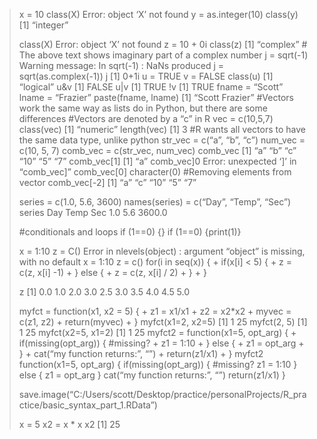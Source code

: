 > x = 10
> class(X)
Error: object 'X' not found
> y = as.integer(10)
> class(y)
[1] "integer"
> 
> 
> 
> 
> class(X)
Error: object 'X' not found
> z = 10 + 0i
> class(z)
[1] "complex"
> # The above text shows imaginary part of a complex number
> j = sqrt(-1)
Warning message:
In sqrt(-1) : NaNs produced
> j = sqrt(as.complex(-1))
> j
[1] 0+1i
> u = TRUE
> v = FALSE
> class(u)
[1] "logical"
> u&v
[1] FALSE
> u|v
[1] TRUE
> !v
[1] TRUE
> fname = "Scott"
> lname = "Frazier"
> paste(fname, lname)
[1] "Scott Frazier"
> #Vectors work the same way as lists do in Python, but there are some differences
> #Vectors are denoted by a "c" in R
> vec = c(10,5,7)
> class(vec)
[1] "numeric"
> length(vec)
[1] 3
> #R wants all vectors to have the same data type, unlike python
> str_vec = c("a", "b", "c")
> num_vec = c(10, 5, 7)
> comb_vec = c(str_vec, num_vec)
> comb_vec
[1] "a"  "b"  "c"  "10" "5"  "7" 
> comb_vec[1]
[1] "a"
> comb_vec]0
Error: unexpected ']' in "comb_vec]"
> comb_vec[0]
character(0)
> #Removing elements from vector
> comb_vec[-2]
[1] "a"  "c"  "10" "5"  "7" 
> 
> series = c(1.0, 5.6, 3600)
> names(series) = c("Day", "Temp", "Sec")
> series
   Day   Temp    Sec 
   1.0    5.6 3600.0 
> 
> 
> #conditionals and loops
> if (1==0) {}
> if (1==0) {print(1)}
> 
> x = 1:10
> z = C()
Error in nlevels(object) : argument "object" is missing, with no default
> x = 1:10 
> z = c()
> for(i in seq(x)) {
+     if(x[i] < 5) {
+         z = c(z, x[i] -1)
+     } else {
+         z = c(z, x[i] / 2)
+     }
+ }
> 
> z
 [1] 0.0 1.0 2.0 3.0 2.5 3.0 3.5 4.0 4.5 5.0
> 
> myfct = function(x1, x2 = 5) {
+     z1 = x1/x1
+     z2 = x2*x2
+     myvec = c(z1, z2)
+     return(myvec)
+ }
> myfct(x1=2, x2=5)
[1]  1 25
> myfct(2, 5)
[1]  1 25
> myfct(x2=5, x1=2)
[1]  1 25
> myfct2 = function(x1=5, opt_arg) {
+     if(missing(opt_arg)) { #missing?
+         z1 = 1:10
+     } else {
+         z1 = opt_arg
+     }
+     cat("my function returns: ", "\n")
+     return(z1/x1)
+ }
> myfct2
function(x1=5, opt_arg) {
    if(missing(opt_arg)) { #missing?
        z1 = 1:10
    } else {
        z1 = opt_arg
    }
    cat("my function returns: ", "\n")
    return(z1/x1)
}
> 
> save.image("C:/Users/scott/Desktop/practice/personalProjects/R_practice/basic_syntax_part_1.RData")
> 
> 
> x = 5
> x2 = x * x
> x2
[1] 25